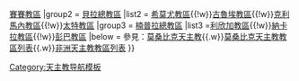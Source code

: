 {{Navbox
|name =莫桑比克天主教教區
|title = 莫桑比克天主教教區
|style = width: 600px
|group1 = [[天主教馬普托總教區|馬普托總教區]]
|list1 =[[天主教伊尼揚巴內教區|伊尼揚巴內教區]]{{!w}}[[天主教賽賽教區|賽賽教區]]
|group2 = [[天主教貝拉總教區|貝拉總教區]]
|list2 = [[天主教希莫尤教區|希莫尤教區]]{{!w}}[[天主教古魯埃教區|古魯埃教區]]{{!w}}[[天主教克利馬內教區|克利馬內教區]]{{!w}}[[天主教太特教區|太特教區]]
|group3 = [[天主教楠普拉總教區|楠普拉總教區]]
|list3 =[[天主教利欣加教區|利欣加教區]]{{!w}}[[天主教納卡拉教區|納卡拉教區]]{{!w}}[[天主教彭巴教區|彭巴教區]]
|below = 參見：[[莫桑比克天主教]]{{.w}}[[莫桑比克天主教教區列表]]{{.w}}[[非洲天主教教區列表]] 
}}<noinclude>
[[Category:天主教导航模板]]
</noinclude>